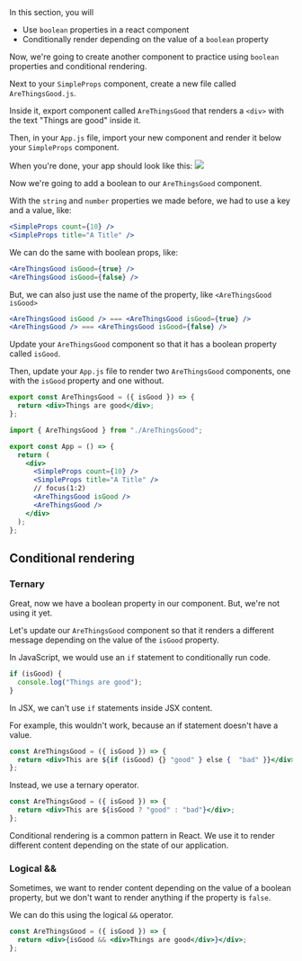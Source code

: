 

<Objectives>
<div>
  In this section, you will
  
- Use `boolean` properties in a react component
- Conditionally render depending on the value of a `boolean` property

</div>

</Objectives>

Now, we're going to create another component to practice using `boolean` properties and conditional rendering.

<Activity>

Next to your `SimpleProps` component, create a new file called `AreThingsGood.js`.

Inside it, export component called `AreThingsGood` that renders a `<div>` with the text "Things are good" inside it.

Then, in your `App.js` file, import your new component and render it below your `SimpleProps` component.

<LookAtBrowser>
  When you're done, your app should look like this:

  <img className="mw-400" src={booleanProps1} />
</LookAtBrowser>

</Activity>

Now we're going to add a boolean to our `AreThingsGood` component.

With the `string` and `number` properties we made before, we had to use a key and a value, like:

```jsx
<SimpleProps count={10} />
<SimpleProps title="A Title" />
```

We can do the same with boolean props, like:

```jsx
<AreThingsGood isGood={true} />
<AreThingsGood isGood={false} />
```

But, we can also just use the name of the property, like `<AreThingsGood isGood>`

```jsx
<AreThingsGood isGood /> === <AreThingsGood isGood={true} />
<AreThingsGood /> === <AreThingsGood isGood={false} />
```

<Activity>

Update your `AreThingsGood` component so that it has a boolean property called `isGood`.

Then, update your `App.js` file to render two `AreThingsGood` components, one with the `isGood` property and one without.

<Hint title="How to add the boolean props.">

```jsx AreThingsGood.jsx focus=1[29:41]
export const AreThingsGood = ({ isGood }) => {
  return <div>Things are good</div>;
};
```

```jsx App.js
import { AreThingsGood } from "./AreThingsGood";

export const App = () => {
  return (
    <div>
      <SimpleProps count={10} />
      <SimpleProps title="A Title" />
      // focus(1:2)
      <AreThingsGood isGood />
      <AreThingsGood />
    </div>
  );
};
```

</Hint>

</Activity>

## Conditional rendering

### Ternary

Great, now we have a boolean property in our component. But, we're not using it yet.

Let's update our `AreThingsGood` component so that it renders a different message depending on the value of the `isGood` property.

In JavaScript, we would use an `if` statement to conditionally run code.

```js
if (isGood) {
  console.log("Things are good");
}
```

In JSX, we can't use `if` statements inside JSX content.

For example, this wouldn't work, because an if statement doesn't have a value.

```jsx
const AreThingsGood = ({ isGood }) => {
  return <div>This are ${if (isGood) {} "good" } else {  "bad" }}</div>;
};
```

Instead, we use a ternary operator.

```jsx
const AreThingsGood = ({ isGood }) => {
  return <div>This are ${isGood ? "good" : "bad"}</div>;
};
```

Conditional rendering is a common pattern in React. We use it to render different content depending on the state of our application.

### Logical &&

Sometimes, we want to render content depending on the value of a boolean property, but we don't want to render anything if the property is `false`.

We can do this using the logical `&&` operator.

```jsx
const AreThingsGood = ({ isGood }) => {
  return <div>{isGood && <div>Things are good</div>}</div>;
};
```
